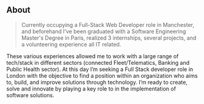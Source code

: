 ## About

> Currently occupying a Full-Stack Web Developer role in Manchester, and beforehand I’ve been graduated with a Software
Engineering Master's Degree in Paris, realized 3 internships, several projects, and a volunteering experience all IT related.

These various experiences allowed me to work with a large range of tech/stack in different sectors (connected Fleet/Telematics, Banking
and Public Health sector). At this day I’m seeking a Full Stack developer role in London with the objective to find a position within an
organization who aims to, build, and improve solutions through technology. I’m ready to create, solve and innovate by playing a key
role to in the implementation of software solutions. 